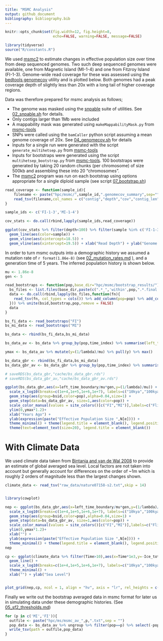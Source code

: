 ```yaml
---
title: "MSMC Analysis"
output: github_document
bibliography: bibliography.bib
---
```


```r
knitr::opts_chunk$set(fig.width=12, fig.height=8,
                      echo=FALSE, warning=FALSE, message=FALSE)
```

```r
library(tidyverse)
source("R/constants.R")
```

We used [msmc2](https://github.com/stschiff/msmc2) to estimate changes in effective population size over time from deep sequenced genomes.  Two such deep sequenced genomes were available, one from Magnetic Island (MI-1-4) and one from Fitzroy Island (FI-1-3). Genome-wide read coverage for these was assessed using the [bedtools genomecov](https://bedtools.readthedocs.io/en/latest/content/tools/genomecov.html) utility and is plotted below.  Both genomes had a peak coverage depth of slightly less than 20x with a long tail of higher coverage regions.  

Data was therefore prepared for msmc analysis as follows;

- The genome was masked using the [snpable](http://lh3lh3.users.sourceforge.net/snpable.shtml) suite of utilities. See [02_snpable.sh](hpc/msmc/02_snpable.sh) for details.
- Only contigs larger than 1Mb were included 
- A mappability mask was generated using `makeMappabilityMask.py` from [msmc-tools](https://github.com/stschiff/msmc-tools)
- SNPs were called using the `bamCaller` python script assuming a mean genome coverage of 20x. See [04_genomecov.sh](hpc/msmc/04_genomecov.sh) for details
- Inputs for a single run were generated with the script `generate_multihetsep.py` from [msmc-tools](https://github.com/stschiff/msmc-tools)
- Inputs for bootstraps were generated using the script `multihetsep_bootstrap.py` from [msmc-tools](https://github.com/stschiff/msmc-tools).  100 bootstraps were generated by taking 20 random chunks (per chromosome) of size 500kb and assembling these into 20 "chromosomes". 
- The [msmc2](https://github.com/stschiff/msmc2) program was run on each bootstrap using options appropriate for a single diploid sample (see script [07_bootstrap.sh](hpc/msmc/07_bootstrap.sh))

```r
read_coverage <- function(sample_id){
    filename <- paste("hpc/msmc/",sample_id,".genomecov_summary",sep="")
    read_tsv(filename,col_names = c("contig","depth","cov","contig_len","cov_fraction")) %>% add_column(sample=sample_id)
}

sample_ids <- c('FI-1-3','MI-1-4')

cov_stats <- do.call(rbind,lapply(sample_ids,read_coverage))

ggplot(cov_stats %>% filter(depth<100) %>% filter(sample %in% c('FI-1-3','MI-1-4')) %>% filter(depth>2),aes(x=depth,y=cov)) + 
  geom_line(aes(color=sample)) +
  geom_vline(aes(xintercept=18.5)) +
  geom_vline(aes(xintercept=19.5)) + xlab("Read Depth") + ylab("Genome Coverage at Specified Depth") + theme_minimal()
```


In order to turn msmc outputs into a demographic history we assumed a mutation rate of `r format(1.86e-8)` (see [02_mutation_rates.md](02_mutation_rates.md) ), and a generation time of 5 years.  The inferred population history is shown below.

```r
mu <- 1.86e-8 
gen <- 5

read_bootstraps <- function(pop,base_dir="hpc/msmc/bootstrap_results/"){
  bs_files <- list.files(base_dir,paste(c(".*_",'within',pop,".*.final.txt"),collapse=""),full.names = TRUE)
  data <- do.call(rbind,lapply(bs_files,function(fn){
    read_tsv(fn, col_types = cols()) %>% add_column(pop=pop) %>% add_column(bootstrap = strsplit(basename(fn),"_")[[1]][1] )
  })) %>% unite(bsid,bootstrap,pop,remove = FALSE)
  data
}

bs_fi_data <- read_bootstraps("FI") 
bs_mi_data <- read_bootstraps("MI") 

bs_data <- rbind(bs_fi_data,bs_mi_data)

bs_data_av <- bs_data %>% group_by(pop,time_index) %>% summarise(left_time_boundary=mean(left_time_boundary),right_time_boundary=mean(right_time_boundary),lambda=mean(lambda))

ymax <- bs_data_av %>% mutate(y=(1/lambda)/mu) %>% pull(y) %>% max()
```

```r
bs_data_gbr <- rbind(bs_fi_data,bs_mi_data)
bs_data_gbr_av <- bs_data_gbr %>% group_by(pop,time_index) %>% summarise(left_time_boundary=mean(left_time_boundary),right_time_boundary=mean(right_time_boundary),lambda=mean(lambda))

# saveRDS(bs_data_gbr,"cache/bs_data_gbr.rds")
# saveRDS(bs_data_gbr_av,"cache/bs_data_gbr_av.rds")

ggplot(bs_data_gbr,aes(x=left_time_boundary/mu*gen,y=(1/lambda)/mu)) + 
  scale_x_log10(breaks=c(1e+4,1e+5,1e+6,1e+7), labels=c("10kya","100kya","1mya","10mya")) +
  geom_step(aes(group=bsid,color=pop),alpha=0.04,size=1) +
  geom_step(data=bs_data_gbr_av, size=1,aes(color=pop)) +
  scale_color_manual(values = site_colors()[c("FI","MI")],labels=c("Flinders Island","Magnetic Island")) +
  ylim(0,ymax*1.2)+
  xlab("Years Ago") + 
  ylab(expression(paste("Effective Population Size ",N[e]))) + 
  theme_minimal() + theme(legend.title = element_blank(), legend.position = c(0.8,0.8)) + 
  theme(text=element_text(size=20), legend.title = element_blank())
```


# With Climate Data

We used climate data taken from [Bintanja and van de Wal 2008](https://www.nature.com/articles/nature07158) to provide an estimate of global averaged sea level. Local factors are not taken into account but generally account for differences on the order of ~1m which is roughly 2 orders of magnitude less than the largest changes shown.

```r
climate_data <- read_tsv("raw_data/nature07158-s2.txt",skip = 14)


library(cowplot)

nep <- ggplot(bs_data_gbr,aes(x=left_time_boundary/mu*gen,y=(1/lambda)/mu)) + 
  scale_x_log10(breaks=c(1e+4,1e+5,1e+6,1e+7), labels=c("10kya","100kya","1mya","10mya"), limits=c(1e4,3e6)) +
  geom_step(aes(group=bsid,color=pop),alpha=0.04,size=1) +
  geom_step(data=bs_data_gbr_av, size=1,aes(color=pop)) +
  scale_color_manual(values = site_colors()[c("FI","MI")],labels=c("Flinders Island","Magnetic Island")) +
  ylim(0,ymax*1.2)+
  xlab("") + 
  ylab(expression(paste("Effective Population Size ",N[e]))) + 
  theme_minimal() + theme(legend.title = element_blank(), legend.position = c(0.9,0.8))# + xlim(1e3,1e+7)
nep

cp <- ggplot(climate_data %>% filter(Time>10),aes(x=Time*1e3,y=-Ice_tot)) + 
  geom_line() + 
  scale_x_log10(breaks=c(1e+4,1e+5,1e+6,1e+7), labels=c("10kya","100kya","1mya","10mya"), limits=c(1e4,3e6)) +
  theme_minimal() +
  xlab("") + ylab("Sea Level")


plot_grid(nep,cp, ncol = 1, align = "hv", axis = "lr", rel_heights = c(0.7,0.3))
```


Finally we write out the bootstrap averaged data in msmc format for later us in simulating data under these demographic histories. (See [05_sf2_thresholds.md](05_sf2_thresholds.md))

```r
for (p in c('MI','FI')){
  outfile <- paste("hpc/ms/msmc_av_",p,".txt",sep = "")
  pop_data <- bs_data_av %>% ungroup %>% filter(pop==p) %>% select(-pop) %>% as.data.frame()
  write_tsv(path = outfile,pop_data) 
}
```
